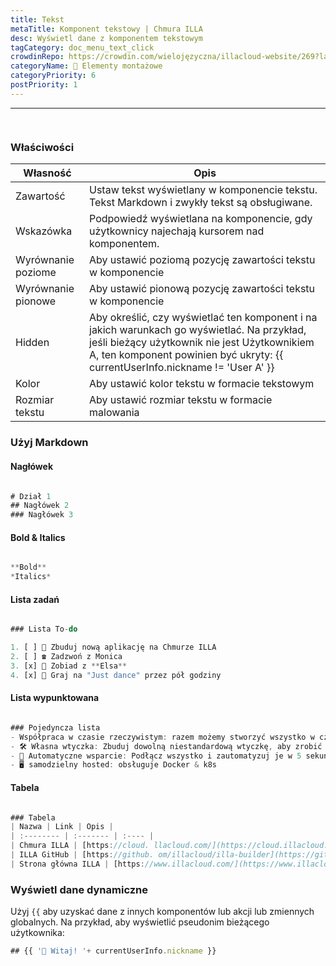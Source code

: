 ```yaml
---
title: Tekst
metaTitle: Komponent tekstowy | Chmura ILLA
desc: Wyświetl dane z komponentem tekstowym
tagCategory: doc_menu_text_click
crowdinRepo: https://crowdin.com/wielojęzyczna/illacloud-website/269?languages=pl&filter=basic&value=0
categoryName: 🧬 Elementy montażowe
categoryPriority: 6
postPriority: 1
---
```


* * *

## <h2 hidden>Tekst</h2>

<img src='https://cdn.illacloud.com/official-website/img/docs/assemble/text1.png' alt="" />

### Właściwości

| Własność           | Opis                                                                                                                                                                                                                          |
| ------------------ | ----------------------------------------------------------------------------------------------------------------------------------------------------------------------------------------------------------------------------- |
| Zawartość          | Ustaw tekst wyświetlany w komponencie tekstu. Tekst Markdown i zwykły tekst są obsługiwane.                                                                                                                                   |
| Wskazówka          | Podpowiedź wyświetlana na komponencie, gdy użytkownicy najechają kursorem nad komponentem.                                                                                                                                    |
| Wyrównanie poziome | Aby ustawić poziomą pozycję zawartości tekstu w komponencie                                                                                                                                                                   |
| Wyrównanie pionowe | Aby ustawić pionową pozycję zawartości tekstu w komponencie                                                                                                                                                                   |
| Hidden             | Aby określić, czy wyświetlać ten komponent i na jakich warunkach go wyświetlać. Na przykład, jeśli bieżący użytkownik nie jest Użytkownikiem A, ten komponent powinien być ukryty: {{ currentUserInfo.nickname != 'User A' }} |
| Kolor              | Aby ustawić kolor tekstu w formacie tekstowym                                                                                                                                                                                 |
| Rozmiar tekstu     | Aby ustawić rozmiar tekstu w formacie malowania                                                                                                                                                                               |

### Użyj Markdown

#### Nagłówek

<img src='https://cdn.illacloud.com/official-website/img/docs/assemble/text2.png' alt="" />

```jsx
# Dział 1
## Nagłówek 2
### Nagłówek 3
```

#### Bold & Italics

<img src='https://cdn.illacloud.com/official-website/img/docs/assemble/text3.png' alt="" />

```jsx
**Bold**
*Italics*
```

#### Lista zadań

<img src='https://cdn.illacloud.com/official-website/img/docs/assemble/text4.png' alt="" />

```jsx
### Lista To-do

1. [ ] 🚀 Zbuduj nową aplikację na Chmurze ILLA
2. [ ] ☎️ Zadzwoń z Monica
3. [x] 🍷 Zobiad z **Elsa**
4. [x] 💃 Graj na "Just dance" przez pół godziny
```

#### Lista wypunktowana

<img src='https://cdn.illacloud.com/official-website/img/docs/assemble/text5.png' alt="" />

```jsx
### Pojedyncza lista
- Współpraca w czasie rzeczywistym: razem możemy stworzyć wszystko w czasie rzeczywistym.
- 🛠️ Własna wtyczka: Zbuduj dowolną niestandardową wtyczkę, aby zrobić to, co chcesz.
- 🤖 Automatyczne wsparcie: Podłącz wszystko i zautomatyzuj je w 5 sekund.
- 🖥️ samodzielny hosted: obsługuje Docker & k8s
```

#### Tabela

<img src='https://cdn.illacloud.com/official-website/img/docs/assemble/text6.png' alt="" />

```jsx
### Tabela
| Nazwa | Link | Opis |
| :-------- | :------- | :---- |
| Chmura ILLA | [https://cloud. llacloud.com/](https://cloud.illacloud.com/) |Build apps on ILLA Cloud|
| ILLA GitHub | [https://github. om/illacloud/illa-builder](https://github.com/illacloud/illa-builder) |Gwiazdka na GitHub|
| Strona główna ILLA | [https://www.illacloud.com/](https://www.illacloud.com/) |Strona oficera ILLA
```

### Wyświetl dane dynamiczne

Użyj `{{` aby uzyskać dane z innych komponentów lub akcji lub zmiennych globalnych. Na przykład, aby wyświetlić pseudonim bieżącego użytkownika:

```jsx
## {{ '👋 Witaj! '+ currentUserInfo.nickname }}
```
